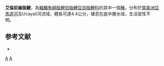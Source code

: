 {{Speciesbox 
| taxon = Prodontocharax alleni
| status = NE
| status_system = IUCN3.1
| authority =  [[Böhlke|Böhlke]], 1953
| synonyms = 
}}
'''艾倫前齒脂鯉'''，為[[輻鰭魚綱|輻鰭魚綱]][[脂鯉目|脂鯉目]][[脂鯉亞目|脂鯉亞目]][[脂鯉科|脂鯉科]]的其中一個[[種|種]]。分布於[[南美洲|南美洲]][[亞馬遜河|亞馬遜河]]及Ucayali河流域，體長可達4.4公分，棲息在底中層水域，生活習性不明。

==参考文献==
{{refbegin}}
*{{FishBase_species|genus=Prodontocharax|species=alleni |year=2014|month=1}}
{{refend}}

{{Taxonbar|from=Q6411618}}

[[Category:前齒脂鯉屬|A]]
[[Category:1953年描述的鱼类|A]]


{{魚類小作品}}